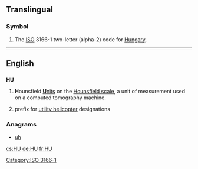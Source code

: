 {{also|Appendix:Variations of "hu"}}
==Translingual==

===Symbol===
{{head|mul|symbol}}
# The [[ISO]] 3166-1 two-letter (alpha-2) code for [[Hungary]].

[[Category:ISO 3166-1]]
----

==English==

==={{abbreviation-old|en}}===
'''HU'''

# '''H'''ounsfield [[unit|'''U'''nits]] on the [[w:Hounsfield scale|Hounsfield scale]], a unit of measurement used on a computed tomography machine.
# {{context|obsolete|US|army|aviation|lang=en}} prefix for [[utility helicopter]] designations

===Anagrams===
* [[uh#English|uh]]

[[cs:HU]]
[[de:HU]]
[[fr:HU]]